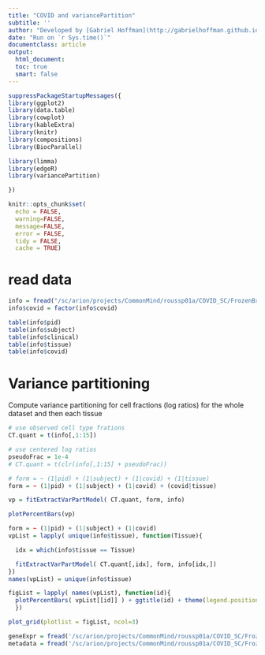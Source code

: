 ```yaml
---
title: "COVID and variancePartition"
subtitle: ''
author: "Developed by [Gabriel Hoffman](http://gabrielhoffman.github.io/)"
date: "Run on `r Sys.time()`"
documentclass: article
output: 
  html_document:
  toc: true
  smart: false
---
```



<!---

cd /hpc/users/hoffmg01/work/misc_vp
# rm -rf molec_profiling_cache/
ml git pandoc 
git pull
R

system("git pull")

rmarkdown::render("covid_vp.Rmd")



--->

```r
suppressPackageStartupMessages({
library(ggplot2)
library(data.table)
library(cowplot)
library(kableExtra)
library(knitr)
library(compositions)
library(BiocParallel)

library(limma)
library(edgeR)
library(variancePartition)

})

knitr::opts_chunk$set(
  echo = FALSE,
  warning=FALSE,
  message=FALSE,
  error = FALSE,
  tidy = FALSE,
  cache = TRUE)
```

# read data
```r

info = fread("/sc/arion/projects/CommonMind/roussp01a/COVID_SC/FrozenBrain/results/freq_celltype.csv")
info$covid = factor(info$covid)

table(info$pid)
table(info$subject)
table(info$clinical)
table(info$tissue)
table(info$covid)
```

# Variance partitioning
Compute variance partitioning for cell fractions (log ratios) for the whole dataset and then each tissue

```r
# use observed cell type frations
CT.quant = t(info[,1:15])

# use centered log ratios
pseudoFrac = 1e-4
# CT.quant = t(clr(info[,1:15] + pseudoFrac))

# form = ~ (1|pid) + (1|subject) + (1|covid) + (1|tissue)
form = ~ (1|pid) + (1|subject) + (1|covid) + (covid|tissue)

vp = fitExtractVarPartModel( CT.quant, form, info)   

plotPercentBars(vp)
``` 

```r
form = ~ (1|pid) + (1|subject) + (1|covid)
vpList = lapply( unique(info$tissue), function(Tissue){

  idx = which(info$tissue == Tissue)

  fitExtractVarPartModel( CT.quant[,idx], form, info[idx,]) 
})
names(vpList) = unique(info$tissue)

figList = lapply( names(vpList), function(id){
  plotPercentBars( vpList[[id]] ) + ggtitle(id) + theme(legend.position="bottom")
  })   

plot_grid(plotlist = figList, ncol=3)
```






```r
geneExpr = fread('/sc/arion/projects/CommonMind/roussp01a/COVID_SC/FrozenBrain/results/gene_expression_v10k.csv')
metadata = fread('/sc/arion/projects/CommonMind/roussp01a/COVID_SC/FrozenBrain/results/metadata.csv')
```









